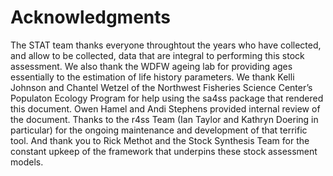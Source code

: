 # Acknowledgments
The STAT team thanks everyone throughtout the years who have collected, and allow to be collected, data that are integral to performing this stock assessment. We also thank the WDFW ageing lab for providing ages essentially to the estimation of life history parameters. We thank Kelli Johnson and Chantel Wetzel of the Northwest Fisheries Science Center's Populaton Ecology Program for help using the sa4ss package that rendered this document. Owen Hamel and Andi Stephens provided internal review of the document. Thanks to the r4ss Team (Ian Taylor and Kathryn Doering in particular) for the ongoing maintenance and development of that terrific tool. And thank you to Rick Methot and the Stock Synthesis Team for the constant upkeep of the framework that underpins these stock assessment models.